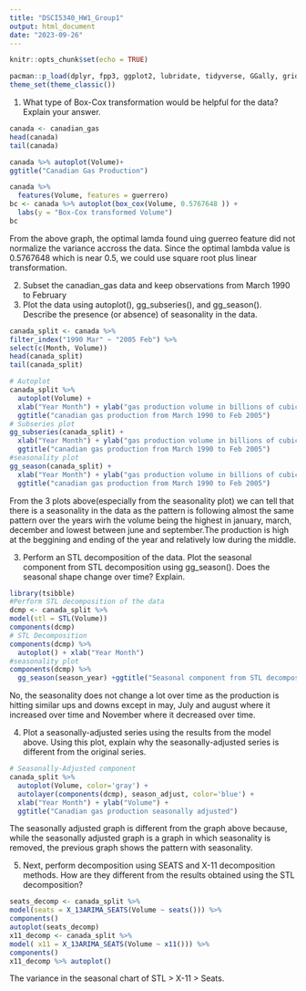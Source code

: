 ---
title: "DSCI5340_HW1_Group1"
output: html_document
date: "2023-09-26"
---

```{r setup, include=FALSE}
knitr::opts_chunk$set(echo = TRUE)
```

```{r loadpackages, message=FALSE, warning=FALSE}
pacman::p_load(dplyr, fpp3, ggplot2, lubridate, tidyverse, GGally, gridExtra,seasonal,  fable)
theme_set(theme_classic())
```


1. What type of Box-Cox transformation would be helpful for the data? Explain your
answer.

```{r importing, message=FALSE, warning=FALSE}
canada <- canadian_gas
head(canada)
tail(canada)
```
```{r time series, message=FALSE, warning=FALSE}
canada %>% autoplot(Volume)+
ggtitle("Canadian Gas Production")
```
```{r box cox, message=FALSE, warning=FALSE}
canada %>%
  features(Volume, features = guerrero)
bc <- canada %>% autoplot(box_cox(Volume, 0.5767648	)) +
  labs(y = "Box-Cox transformed Volume")
bc
```
From the above graph, the optimal lamda found uing guerreo feature did not normalize the variance accross the data. Since the optimal lambda value is 0.5767648 which is near 0.5, we could use square root plus linear transformation.


2. Subset the canadian_gas data and keep observations from March 1990 to February
2005. Plot the data using autoplot(), gg_subseries(), and gg_season(). Describe the
presence (or absence) of seasonality in the data.

```{r split, message=FALSE, warning=FALSE}
canada_split <- canada %>%
filter_index("1990 Mar" ~ "2005 Feb") %>%
select(c(Month, Volume))
head(canada_split)
tail(canada_split)
```

```{r plots, message=FALSE, warning=FALSE}
# Autoplot 
canada_split %>%
  autoplot(Volume) +
  xlab("Year Month") + ylab("gas production volume in billions of cubic metres") +
  ggtitle("canadian gas production from March 1990 to Feb 2005")
# Subseries plot
gg_subseries(canada_split) +
  xlab("Year Month") + ylab("gas production volume in billions of cubic metres") +
  ggtitle("canadian gas production from March 1990 to Feb 2005")
#seasonality plot
gg_season(canada_split) +
  xlab("Year Month") + ylab("gas production volume in billions of cubic metres") +
  ggtitle("canadian gas production from March 1990 to Feb 2005")
```

From the 3 plots above(especially from the seasonality plot) we can tell that there is a seasonality in the data as the pattern is following almost the same pattern over the years wirh the volume being the highest in january, march, december and lowest between june and september.The production is high at the beggining and ending of the year and relatively low during the middle.

3. Perform an STL decomposition of the data. Plot the seasonal component from STL
decomposition using gg_season(). Does the seasonal shape change over time? Explain.

```{r stl, message=FALSE, warning=FALSE}
library(tsibble)
#Perform STL decomposition of the data
dcmp <- canada_split %>%
model(stl = STL(Volume))
components(dcmp)
# STL Decomposition
components(dcmp) %>%
  autoplot() + xlab("Year Month")
#seasonality plot
components(dcmp) %>% 
  gg_season(season_year) +ggtitle("Seasonal component from STL decomposition")
```

No, the seasonality does not change a lot over time as the production is hitting similar ups and downs except in may, July and august where it increased over time and November where it decreased over time.

4. Plot a seasonally-adjusted series using the results from the model above. Using this plot, explain why the seasonally-adjusted series is different from the original series.

```{r seasonal_adjustment, message=FALSE, warning=FALSE}
# Seasonally-Adjusted component
canada_split %>%
  autoplot(Volume, color='gray') +
  autolayer(components(dcmp), season_adjust, color='blue') +
  xlab("Year Month") + ylab("Volume") +
  ggtitle("Canadian gas production seasonally adjusted")
```

The seasonally adjusted graph is different from the graph above because, while the seasonally adjusted graph is a graph in which seasonality is removed, the previous graph shows the pattern with seasonality.

5. Next, perform decomposition using SEATS and X-11 decomposition methods. How are
they different from the results obtained using the STL decomposition?

```{r seats, x11, message=FALSE, warning=FALSE}
seats_decomp <- canada_split %>%
model(seats = X_13ARIMA_SEATS(Volume ~ seats())) %>%
components()
autoplot(seats_decomp)
x11_decomp <- canada_split %>%
model( x11 = X_13ARIMA_SEATS(Volume ~ x11())) %>%
components()
x11_decomp %>% autoplot()
```
The variance in the seasonal chart of STL > X-11 > Seats.
